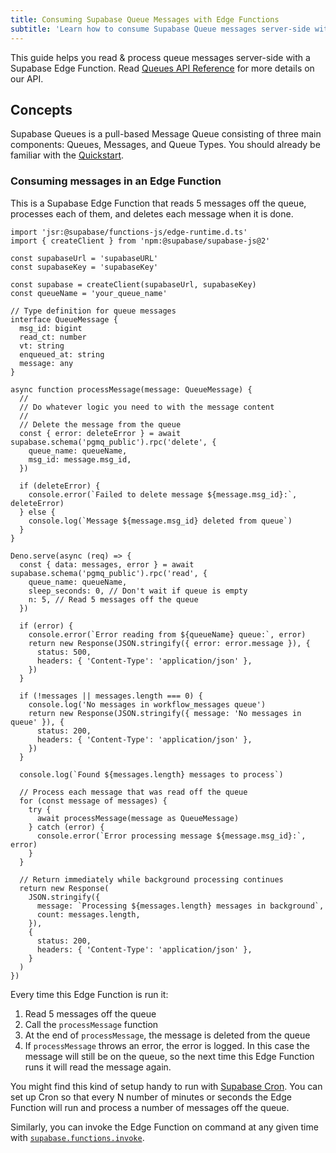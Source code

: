 ```yaml
---
title: Consuming Supabase Queue Messages with Edge Functions
subtitle: 'Learn how to consume Supabase Queue messages server-side with a Supabase Edge Function'
---
```


This guide helps you read & process queue messages server-side with a Supabase Edge Function. Read [Queues API Reference](/docs/guides/queues/api) for more details on our API.

## Concepts

Supabase Queues is a pull-based Message Queue consisting of three main components: Queues, Messages, and Queue Types. You should already be familiar with the [Quickstart](/docs/guides/queues/quickstart).

### Consuming messages in an Edge Function

This is a Supabase Edge Function that reads 5 messages off the queue, processes each of them, and deletes each message when it is done.

```tsx
import 'jsr:@supabase/functions-js/edge-runtime.d.ts'
import { createClient } from 'npm:@supabase/supabase-js@2'

const supabaseUrl = 'supabaseURL'
const supabaseKey = 'supabaseKey'

const supabase = createClient(supabaseUrl, supabaseKey)
const queueName = 'your_queue_name'

// Type definition for queue messages
interface QueueMessage {
  msg_id: bigint
  read_ct: number
  vt: string
  enqueued_at: string
  message: any
}

async function processMessage(message: QueueMessage) {
  //
  // Do whatever logic you need to with the message content
  //
  // Delete the message from the queue
  const { error: deleteError } = await supabase.schema('pgmq_public').rpc('delete', {
    queue_name: queueName,
    msg_id: message.msg_id,
  })

  if (deleteError) {
    console.error(`Failed to delete message ${message.msg_id}:`, deleteError)
  } else {
    console.log(`Message ${message.msg_id} deleted from queue`)
  }
}

Deno.serve(async (req) => {
  const { data: messages, error } = await supabase.schema('pgmq_public').rpc('read', {
    queue_name: queueName,
    sleep_seconds: 0, // Don't wait if queue is empty
    n: 5, // Read 5 messages off the queue
  })

  if (error) {
    console.error(`Error reading from ${queueName} queue:`, error)
    return new Response(JSON.stringify({ error: error.message }), {
      status: 500,
      headers: { 'Content-Type': 'application/json' },
    })
  }

  if (!messages || messages.length === 0) {
    console.log('No messages in workflow_messages queue')
    return new Response(JSON.stringify({ message: 'No messages in queue' }), {
      status: 200,
      headers: { 'Content-Type': 'application/json' },
    })
  }

  console.log(`Found ${messages.length} messages to process`)

  // Process each message that was read off the queue
  for (const message of messages) {
    try {
      await processMessage(message as QueueMessage)
    } catch (error) {
      console.error(`Error processing message ${message.msg_id}:`, error)
    }
  }

  // Return immediately while background processing continues
  return new Response(
    JSON.stringify({
      message: `Processing ${messages.length} messages in background`,
      count: messages.length,
    }),
    {
      status: 200,
      headers: { 'Content-Type': 'application/json' },
    }
  )
})
```

Every time this Edge Function is run it:

1. Read 5 messages off the queue
2. Call the `processMessage` function
3. At the end of `processMessage`, the message is deleted from the queue
1. If `processMessage` throws an error, the error is logged. In this case the message will still be on the queue, so the next time this Edge Function runs it will read the message again.

You might find this kind of setup handy to run with [Supabase Cron](/docs/guides/cron). You can set up Cron so that every N number of minutes or seconds the Edge Function will run and process a number of messages off the queue.

Similarly, you can invoke the Edge Function on command at any given time with [`supabase.functions.invoke`](/docs/guides/functions/quickstart-dashboard#usage).
